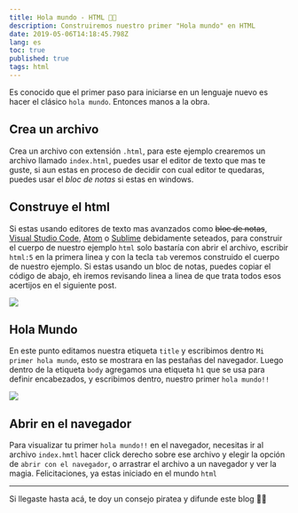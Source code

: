 ```yaml
---
title: Hola mundo - HTML 👋🏼
description: Construiremos nuestro primer "Hola mundo" en HTML
date: 2019-05-06T14:18:45.798Z
lang: es
toc: true
published: true
tags: html
---
```


Es conocido que el primer paso para iniciarse en un lenguaje nuevo es hacer el clásico `hola mundo`. Entonces manos a la obra.

## Crea un archivo

Crea un archivo con extensión `.html`, para este ejemplo crearemos un archivo llamado `index.html`, puedes usar el editor de texto que mas te guste, si aun estas en proceso de decidir con cual editor te quedaras, puedes usar el _bloc de notas_ si estas en windows.

## Construye el html

Si estas usando editores de texto mas avanzados como ~~bloc de notas~~, [Visual Studio Code](https://code.visualstudio.com/), [Atom](https://atom.io/) o [Sublime](http://www.sublimetext.com/) debidamente seteados, para construir el cuerpo de nuestro ejemplo `html` solo bastaría con abrir el archivo, escribir `html:5` en la primera linea y con la tecla `tab` veremos construido el cuerpo de nuestro ejemplo. Si estas usando un bloc de notas, puedes copiar el código de abajo, eh iremos revisando linea a linea de que trata todos esos acertijos en el siguiente post.

![](/static/img/articles/html-hola-mundo/html.png)

## Hola Mundo

En este punto editamos nuestra etiqueta `title` y escribimos dentro `Mi primer hola mundo`, esto se mostrara en las pestañas del navegador. Luego dentro de la etiqueta `body` agregamos una etiqueta `h1` que se usa para definir encabezados, y escribimos dentro, nuestro primer `hola mundo!!`

![](/static/img/articles/html-hola-mundo/html.png)

## Abrir en el navegador

Para visualizar tu primer `hola mundo!!` en el navegador, necesitas ir al archivo `index.hmtl` hacer click derecho sobre ese archivo y elegir la opción de `abrir con el navegador`, o arrastrar el archivo a un navegador y ver la magia. Felicitaciones, ya estas iniciado en el mundo `html`

---

Si llegaste hasta acá, te doy un consejo piratea y difunde este blog ✌🏼
